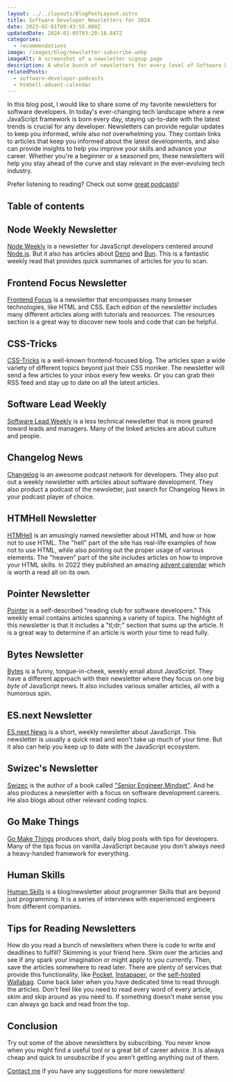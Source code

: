 ```yaml
---
layout: ../../layouts/BlogPostLayout.astro
title: Software Developer Newsletters for 2024
date: 2023-02-01T09:43:55.000Z
updatedDate: 2024-01-05T03:20:18.847Z
categories:
  - recommendations
image: /images/blog/newsletter-subscribe.webp
imageAlt: A screenshot of a newsletter signup page
description: A whole bunch of newsletters for every level of Software Developer.
relatedPosts:
  - software-developer-podcasts
  - htmhell-advent-calendar
---
```

In this blog post, I would like to share some of my favorite newsletters for software developers.
In today's ever-changing tech landscape where a new JavaScript framework is born every day,
staying up-to-date with the latest trends is crucial for any developer. Newsletters
can provide regular updates to keep you informed, while also not overwhelming you.
They contain links to articles that keep you informed about the latest developments,
and also can provide insights to help you improve your skills and advance your career.
Whether you're a beginner or a seasoned pro, these newsletters will help you stay
ahead of the curve and stay relevant in the ever-evolving tech industry.

Prefer listening to reading? Check out some [great podcasts](/blog/software-developer-podcasts/)!

<RandomSupport />

## Table of contents

## Node Weekly Newsletter

<NewsletterForm />

[Node Weekly](https://nodeweekly.com/) is a newsletter for JavaScript developers
centered around [Node.js](https://nodejs.org/). But it also has articles about
[Deno](https://deno.com/) and [Bun](https://bun.sh/). This is a fantastic weekly
read that provides quick summaries of articles for you to scan.

## Frontend Focus Newsletter

[Frontend Focus](https://frontendfoc.us/) is a newsletter that encompasses many
browser technologies, like HTML and CSS. Each edition of the newsletter includes
many different articles along with tutorials and resources. The resources section
is a great way to discover new tools and code that can be helpful.

## CSS-Tricks

[CSS-Tricks](https://css-tricks.com/) is a well-known frontend-focused blog.
The articles span a wide variety of different topics beyond just their CSS moniker.
The newsletter will send a few articles to your inbox every few weeks. Or you can
grab their RSS feed and stay up to date on all the latest articles.

## Software Lead Weekly

[Software Lead Weekly](https://softwareleadweekly.com/) is a less technical newsletter
that is more geared toward leads and managers. Many of the linked articles are
about culture and people.

<Ad />

## Changelog News

[Changelog](https://changelog.com/news) is an awesome podcast network for developers.
They also put out a weekly newsletter with articles about software development.
They also product a podcast of the newsletter, just search for Changelog News
in your podcast player of choice.

## HTMHell Newsletter

[HTMHell](https://www.htmhell.dev/newsletter/) is an amusingly named newsletter
about HTML and how or how not to use HTML. The "hell" part of the site has
real-life examples of how not to use HTML, while also pointing out the proper
usage of various elements. The "heaven" part of the site includes articles on
how to improve your HTML skills. In 2022 they published an amazing
[advent calendar](https://www.htmhell.dev/adventcalendar/) which is worth a read
all on its own.

## Pointer Newsletter

[Pointer](https://www.pointer.io/) is a self-described "reading club for software
developers." This weekly email contains articles spanning a variety of topics.
The highlight of this newsletter is that it includes a "tl;dr;" section that sums
up the article. It is a great way to determine if an article is worth your time
to read fully.

## Bytes Newsletter

[Bytes](https://bytes.dev/) is a funny, tongue-in-cheek, weekly email about JavaScript.
They have a different approach with their newsletter where they focus on one
big _byte_ of JavaScript news. It also includes various smaller articles, all
with a humorous spin.

## ES.next Newsletter

[ES.next News](http://esnextnews.com/) is a short, weekly newsletter about JavaScript.
This newsletter is usually a quick read and won't take up much of your time. But
it also can help you keep up to date with the JavaScript ecosystem.

## Swizec's Newsletter

[Swizec](https://swizec.com/) is the author of a book called
["Senior Engineer Mindset"](https://swizec.com/senior-mindset/). And he also produces
a newsletter with a focus on software development careers. He also blogs about
other relevant coding topics.

## Go Make Things

[Go Make Things](https://gomakethings.com/) produces short, daily blog posts
with tips for developers. Many of the tips focus on vanilla JavaScript because
you don't always need a heavy-handed framework for everything.

## Human Skills

[Human Skills](https://www.humanskills.co/) is a blog/newsletter about programmer Skills
that are beyond just programming. It is a series of interviews with experienced
engineers from different companies.

## Tips for Reading Newsletters

How do you read a bunch of newsletters when there is code to write and deadlines
to fulfill? Skimming is your friend here. Skim over the articles and see if any
spark your imagination or might apply to you currently. Then, save the articles
somewhere to read later. There are plenty of services that provide this functionality,
like [Pocket](https://getpocket.com/), [Instapaper](https://www.instapaper.com/),
or the [self-hosted](/blog/self-hosting/) [Wallabag](https://wallabag.org/).
Come back later when you have dedicated time to read through the articles. Don't
feel like you need to read every word of every article, skim and skip around as
you need to. If something doesn't make sense you can always go back and read from
the top.

## Conclusion

Try out some of the above newsletters by subscribing. You never know when you might
find a useful tool or a great bit of career advice. It is always cheap and quick
to unsubscribe if you aren't getting anything out of them.

[Contact me](/#contact) if you have any suggestions for more newsletters!
